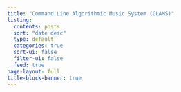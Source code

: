 ```yaml
---
title: "Command Line Algorithmic Music System (CLAMS)"
listing:
  contents: posts
  sort: "date desc"
  type: default
  categories: true
  sort-ui: false
  filter-ui: false
  feed: true
page-layout: full
title-block-banner: true
---
```

